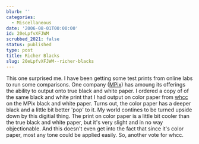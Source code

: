 ```yaml
---
blurb: ''
categories:
  - Miscellaneous
date: '2006-08-01T00:00:00'
id: 20eLpfvXFJWM
scrubbed_2021: false
status: published
type: post
title: Richer Blacks
slug: 20eLpfvXFJWM--richer-blacks
---
```


This one surprised me. I have been getting some test prints from
online labs to run some comparisons. One company
([MPix](http://www.mpix.com/)) has amoung its offerings the ability
to output onto true black and white paper. I ordered a copy of of
the same black and white print that I had output on color paper
from [whcc](http://www.whcc.com/) on the MPix black and white
paper. Turns out, the color paper has a deeper black and a little
bit better 'pop' to it. My world contines to be turned upside down
by this digitial thing. The print on color paper is a little bit
cooler than the true black and white paper, but it's very slight
and in no way objectionable. And this doesn't even get into the
fact that since it's color paper, most any tone could be applied
easily. So, another vote for whcc.
